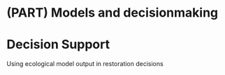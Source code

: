 # (PART) Models and decisionmaking {-}

# Decision Support

Using ecological model output in restoration decisions